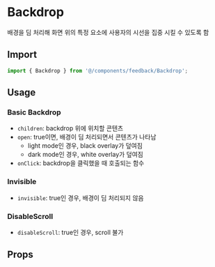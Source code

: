 
<Meta of={BackdropStories} />

# Backdrop

배경을 딤 처리해 화면 위의 특정 요소에 사용자의 시선을 집중 시킬 수 있도록 함

## Import

```js
import { Backdrop } from '@/components/feedback/Backdrop';
```

## Usage

### Basic Backdrop

- `children`: backdrop 위에 위치할 콘텐츠
- `open`: true이면, 배경이 딤 처리되면서 콘텐츠가 나타남
  - light mode인 경우, black overlay가 덮여짐
  - dark mode인 경우, white overlay가 덮여짐
- `onClick`: backdrop을 클릭했을 때 호출되는 함수

<Canvas of={BackdropStories.BasicBackdrop} />

### Invisible

- `invisible`: true인 경우, 배경이 딤 처리되지 않음

<Canvas of={BackdropStories.Invisible} />

### DisableScroll

- `disableScroll`: true인 경우, scroll 불가

<Canvas of={BackdropStories.DisableScroll} />

## Props

<ArgTypes of={BackdropStories} sort="alpha" />
